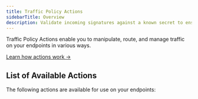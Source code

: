 ---
title: Traffic Policy Actions
sidebarTitle: Overview
description: Validate incoming signatures against a known secret to ensure authenticity.
---


Traffic Policy Actions enable you to manipulate, route, and manage traffic on your endpoints in various ways.

[Learn how actions work →](/traffic-policy/concepts/actions)

## List of Available Actions

The following actions are available for use on your endpoints:

<ActionHub />
